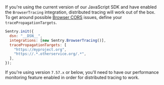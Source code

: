 If you're using the current version of our JavaScript SDK and have enabled the `BrowserTracing` integration, distributed tracing will work out of the box. To get around possible [Browser CORS](https://developer.mozilla.org/en-US/docs/Web/HTTP/CORS) issues, define your `tracePropagationTargets`.

```js
Sentry.init({
  dsn: "__DSN__",
  integrations: [new Sentry.BrowserTracing()],
  tracePropagationTargets: [
    "https://myproject.org",
    "https://.*.otherservice.org/.*",
  ],
});
```

If you're using version `7.57.x` or below, you'll need to have our <PlatformLink to="/performance/">performance monitoring feature enabled</PlatformLink> in order for distributed tracing to work.
